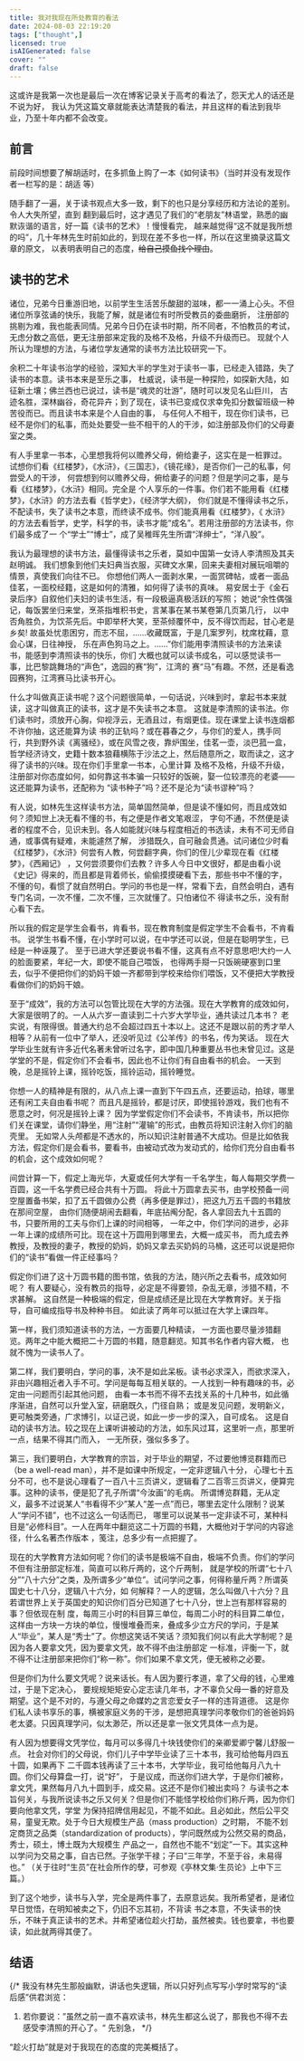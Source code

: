 ```yaml
---
title: 我对我现在所处教育的看法
date: 2024-08-03 22:19:20
tags: ["thought",]
licensed: true
isAIGenerated: false
cover: ""
draft: false
---
```


这或许是我第一次也是最后一次在博客记录关于高考的看法了，怨天尤人的话还是不说为好，
我认为凭这篇文章就能表达清楚我的看法，并且这样的看法到我毕业，乃至十年内都不会改变。

<Excerpt />

## 前言

前段时间想要了解胡适时，在多抓鱼上购了一本《如何读书》（当时并没有发现作者一栏写的是：胡适 等）

随手翻了一遍，关于读书观点大多一致，剩下的也只是分享经历和方法论的差别。令人大失所望，直到
翻到最后时，这才遇见了我们的“老朋友”林语堂，熟悉的幽默诙谐的语言，好一篇《读书的艺术》！慢慢看完，
越来越觉得“这不就是我所想的吗”，几十年林先生时前如此的，到现在差不多也一样，所以在这里摘录这篇文章的原文，
以表明表明自己的态度，~~给自己摸鱼找个理由~~。


## 读书的艺术

诸位，兄弟今日重游旧地，以前学生生活苦乐酸甜的滋味，都一一涌上心头。不但诸位所享弦诵的快乐，我能了解，就是诸位有时所受教员的委曲磨折，
注册部的挑剔为难，我也能表同情。兄弟今日仍在读书时期，所不同者，不怕教员的考试，无虑分数之高低，更无注册部来定我的及格不及格，升级不升级而已。
现就个人所认为理想的方法，与诸位学友通常的读书方法比较研究一下。

余积二十年读书治学的经验，深知大半的学生对于读书一事，已经走入错路，失了读书的本意。读书本来是至乐之事，
杜威说，读书是一种探险，如探新大陆，如征新土壤；佛兰西也已说过，读书是“魂灵的壮游”，随时可以发见名山巨川，
古迹名胜，深林幽谷，奇花异卉；到了现在，读书已变成仅求幸免扣分数留班级一种苦役而已。而且读书本来是个人自由的事，
与任何人不相干，现在你们读书，已经不是你们的私事，而处处要受一些不相干的人的干涉，如注册部及你们的父母妻室之类。

有人手里拿一书本，心里想我将何以赡养父母，俯给妻子，这实在是一桩罪过。
试想你们看《红楼梦》，《水浒》，《三国志》，《镜花缘》，是否你们一己的私事，何尝受人的干涉，
何尝想到何以赡养父母，俯给妻子的问题？但是学问之事，是与看《红楼梦》，《水浒》相同。完全是
个人享乐的一件事。你们若不能用看《红楼梦》，《水浒》的方法去看《哲学史》，《经济学大纲》，
你们就是不懂得读书之乐，不配读书，失了读书之本意，而终读不成书。你们能真用看《红楼梦》，《
水浒》的方法去看哲学，史学，科学的书，读书才能“成名”。若用注册部的方法读书，你们最多成了一
个“学士”“博士”，成了吴稚晖先生所谓“洋绅士”，“洋八股”。

我认为最理想的读书方法，最懂得读书之乐者，莫如中国第一女诗人李清照及其夫赵明诚。
我们想象到他们夫妇典当衣服，买碑文水果，回来夫妻相对展玩咀嚼的情景，真使我们向往不已。
你想他们两人一面剥水果，一面赏碑帖，或者一面品佳茗，一面校经籍，这是如何的清雅，如何得了读书的真味。
易安居士于《金石录后序》自叙他们夫妇的读书生活，有一段极逼真极活跃的写照；
她说“余性偶强记，每饭罢坐归来堂，烹茶指堆积书史，言某事在某书某卷第几页第几行，
以中否角胜负，为饮茶先后。中即举杯大笑，至茶倾覆怀中，反不得饮而起，甘心老是乡矣!
故虽处忧患困穷，而志不屈，……收藏既富，于是几案罗列，枕席枕藉，意会心谋，日往神授，
乐在声色狗马之上。……”你们能用李清照读书的方法来读书，能感到李清照读书的快乐，你们
大概也就可以读书成名，可以感觉读书一事，比巴黎跳舞场的“声色”，逸园的赛“狗”，江湾的
赛“马”有趣。不然，还是看逸园赛狗，江湾赛马比读书开心。

什么才叫做真正读书呢？这个问题很简单，一句话说，兴味到时，拿起书本来就读，这才叫做真正的读书，这才是不失读书之本意。
这就是李清照的读书法。你们读书时，须放开心胸，仰视浮云，无酒且过，有烟更佳。现在课堂上读书连烟都不许你抽，这还能算为读
书的正轨吗？或在暮春之夕，与你们的爱人，携手同行，共到野外读《离骚经》，或在风雪之夜，靠炉围坐，佳茗一壶，淡巴菰一盒，
哲学经济诗文，史籍十数本狼藉横陈于沙法之上，然后随意所之，取而读之，这才得了读书的兴味。现在你们手里拿一书本，心里计算
及格不及格，升级不升级，注册部对你态度如何，如何靠这书本骗一只较好的饭碗，娶一位较漂亮的老婆——这还能算为读书，还配称为
“读书种子”吗？还不是沦为“读书谬种”吗？

有人说，如林先生这样读书方法，简单固然简单，但是读不懂如何，而且成效如何？须知世上决无看不懂的书，有之便是作者文笔艰涩，
字句不通，不然便是读者的程度不合，见识未到。各人如能就兴味与程度相近的书选读，未有不可无师自通，或事偶有疑难，未能遽然了解，
涉猎既久，自可融会贯通。试问诸位少时看《红楼梦》，《水浒》何尝有人教，何尝翻字典，你们的侄儿少辈现在看《红楼梦》，《西厢记》
，又何尝须要你们去教？许多人今日中文很好，都是由看小说《史记》得来的，而且都是背着师长，偷偷摸摸硬看下去，那些书中不懂的字，
不懂的句，看惯了就自然明白。学问的书也是一样，常看下去，自然会明白，遇有专门名词，一次不懂，二次不懂，三次就懂了。只怕诸位不
得读书之乐，没有耐心看下去。

所以我的假定是学生会看书，肯看书，现在教育制度是假定学生不会看书，不肯看书。
说学生书看不懂，在小学时可以说，在中学还可以说，但是在聪明学生，已经是一种诬蔑了。
至于已进大学还要说书看不懂，这真有点不好意思吧!大约一人的脸面要紧，年纪一大，即使不能自己喂饭，
也得两手搿一只饭碗硬塞到口里去，似乎不便把你们的奶妈干娘一齐都带到学校来给你们喂饭，又不便把大学教授看做你们的奶妈干娘。

至于“成效”，我的方法可以包管比现在大学的方法强。现在大学教育的成效如何，大家是很明了的。一人从六岁一直读到二十六岁大学毕业，通共读过几本书？
老实说，有限得很。普通大约总不会超过四五十本以上。这还不是跟以前的秀才举人相等？从前有一位中了举人，还没听见过《公羊传》的书名，传为笑话。
现在大学毕业生就有许多近代名著未曾听过名字，即中国几种重要丛书也未曾见过。这是学堂的不是，假定你们不会看书，因此也不让你们有自由看书的机会。
一天到晚，总是摇铃上课，摇铃吃饭，摇铃运动，摇铃睡觉。

你想一人的精神是有限的，从八点上课一直到下午四五点，还要运动，拍球，哪里还有闲工夫自由看书呢？
而且凡是摇铃，都是讨厌，即使摇铃游戏，我们也有不愿意之时，何况是摇铃上课？
因为学堂假定你们不会读书，不肯读书，所以把你们关在课堂，请你们静坐，用“注射”“灌输”的形式，由教员将知识注射入你们的脑壳里。
无如常人头颅都是不透水的，所以知识注射普通不大成功。但是比如依我方法，假定你们是会看书，要看书，由被动式改为发动式的，给你们充分自由看书的机会，这个成效如何呢？

间尝计算一下，假定上海光华，大夏或任何大学有一千名学生，每人每期交学费一百圆，这一千名学费已经合共有十万圆。
将此十万圆拿去买书，由学校预备一间空屋置备书架，扣了五千圆做办公费（再多便是罪过），把这九万五千圆的书籍放在那间空屋，
由你们随便胡闹去翻看，年底拈阄分配，各人拿回去九十五圆的书，只要所用的工夫与你们上课的时间相等，
一年之中，你们学问的进步，必非一年上课的成绩所可比。现在这十万圆用到哪里去，大概一成买书，
而九成去养教授，及教授的妻子，教授的奶妈，奶妈又拿去买奶妈的马桶，这还可以说是把你们的“读书”看做一件正经事吗？

假定你们进了这十万圆书籍的图书馆，依我的方法，随兴所之去看书，成效如何呢？
有人要疑心，没有教员的指导，必定是不得要领，杂乱无章，涉猎不精，不求甚解。
这自然是一种极端的假定，但是成绩还是比现在大学教育好。关于指导，自可编成指导书及种种书目。
如此读了两年可以抵过在大学上课四年。

第一样，我们须知道读书的方法，一方面要几种精读，
一方面也要尽量涉猎翻览。两年之中能大概把二十万圆的书籍，随意翻览。知其书名作者内容大概，
也就不愧为一读书人了。

第二样，我们要明白，学问的事，决不是如此呆板。读书必求深入，而欲求深入，
非由兴趣相近者入手不可。学问是每每互相关联的。一人找到一种有趣味的书，必定由一问题而引起其他问题，
由看一本书而不得不去找关系的十几种书，如此循序渐进，自然可以升堂入室，研磨既久，门径自熟；
或是发见问题，发明新义，更可触类旁通，广求博引，以证己说，如此一步一步的深入，自可成名。
这是自动的读书方法。较之现在上课听讲被动的方法，如东风过耳，这里听一点，那里听一点，结果不得其门而入，
一无所获，强似多多了。

第三，我们要明白，大学教育的宗旨，对于毕业的期望，不过要他博览群籍而已（be a well-read man），并不是如课中所规定，一定非逻辑八十分，
心理七十五分不可，也不是说心理看了一百八十三页讲义，逻辑看了二百零三页讲义，便算完事。这种的读书，便是犯了孔子所谓“今汝画”的毛病。
所谓博览群籍，无从定义，最多不过说某人“书看得不少”某人“差一点”而已，哪里去定什么限制？说某人“学问不错”，也不过这么一句话而已，
哪里可以说某书一定非读不可，某种科目是“必修科目”。一人在两年中翻览这二十万圆的书籍，大概他对于学问的内容途径，什么名著杰作版本
，笺注，总多少有一点把握了。

现在的大学教育方法如何呢？你们的读书是极端不自由，极端不负责。你们的学问不但有注册部定标准，简直可以称斤两的，这个斤两制，
就是学校的所谓“七十八分”“八十六分”之类，及所谓多少“单位”。试问学问之事，何得称量斤两？所谓英国史七十八分，逻辑八十六分，如
何解释？一人的逻辑，怎么叫做八十六分？且若谓世界上关于英国史的知识你们百分已知道了七十八分，世上岂有那样容易的事？但依现在制
度，每周三小时的科目算三单位，每周二小时的科目算二单位，这样由一方块一方块的单位，慢慢堆叠而来，叠成多少立方尺的学问，于是某
人“毕业”，某人是“秀士”了。你想这笑话不笑话？须知我们何以有此大学制呢？是因为各人要拿文凭，因为要拿文凭，故不得不由注册部定
一标准，评衡一下，就不得不让注册部来把你们“称一称”。你们如果不拿文凭，便无被称之必要。

但是你们为什么要文凭呢？说来话长。有人因为要行孝道，拿了父母的钱，心里难过，于是下定决心，
要规规矩矩安心定志读几年书，才不辜负父母一番的好意及期望。这个是不对的，与遵父母之命媒妁之言恋爱女子一样的违背道德。
这是你们私人读书享乐的事，横被家庭义务的干涉，是想把真理学问孝敬你们的爸爸妈妈老太婆。只因真理学问，似太渺茫，所以还是拿一张文凭具体一点为是。

有人因为想要得文凭学位，每月可以多得几十块钱使你们的亲卿爱卿宁馨儿舒服一点。
社会对你们的父母说，你们儿子中学毕业读了三十本书，我可给他每月四五十圆，如果再下
二千圆本钱再读了三十本书，大学毕业，我可给他每月八九十圆。你们父母算盘一打，说“好”，
于是议成，而送你们进大学，于是你们被称，拿文凭，果然每月八九十圆到手，成交易。这还不是你们被出卖吗？
与读书之本旨何关，与我所说读书之乐又何关？但是你们不能怪学校给你们称斤两，因为你们要向他拿文凭，学堂
为保持招牌信用起见，不能不如此。且必如此，然后公平交易，童叟无欺。处于今日大规模生产品（mass production）之时期，
不能不划定商货之品类（standardization of products），学问既然成为公然交易的商品，秀士，硕土，博土既为大规模生
产品之一，自然也不能不“划定”一下。其实这种以学问为交易之事，自古已然。子张学干禄；子曰“三年学，不至于谷，未易得也。”
（关于往时“生员”在社会所作的孽，可参观《亭林文集·生员论》上中下三篇。）

到了这个地步，读书与入学，完全是两件事了，去原意远矣。我所希望者，是诸位早日觉悟，在明知被卖之下，仍旧不忘其初，不背读
书之本意，不失读书的快乐，不昧于真正读书的艺术。并希望诸位趁火打劫，虽然被卖。钱也要拿，书也要读，如此就两得其便了。


## 结语

{/* 我没有林先生那般幽默，讲话也失逻辑，所以只好列点写写小学时常写的“读后感”供君浏览：

1. 若你要说：”虽然之前一直不喜欢读书，林先生都这么说了，那我也不得不去感受李清照的开心了。“ 先别急， */}

“趁火打劫”就是对于我现在的态度的完美概括了。
